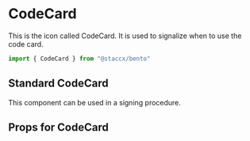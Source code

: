 
<Meta title="components/Icons/CodeCard" component={CodeCard}/>


# CodeCard
This is the icon called CodeCard. It is used to signalize when to use the code card.


```javascript
import { CodeCard } from "@staccx/bento"
```

## Standard CodeCard
This component can be used in a signing procedure.

<Preview>
  <Story name="Standard">
   <CodeCard/>
  </Story>
</Preview>


## Props for CodeCard
<Props of={CodeCard} />
